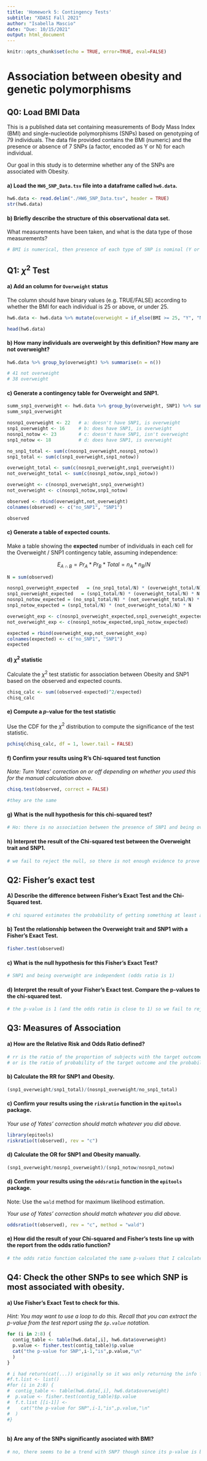 ```yaml
---
title: 'Homework 5: Contingency Tests'
subtitle: "XDASI Fall 2021"
author: "Isabella Mascio"
date: "Due: 10/15/2021"
output: html_document
---
```


```r
knitr::opts_chunk$set(echo = TRUE, error=TRUE, eval=FALSE)
```


# Association between obesity and genetic polymorphisms

## Q0: Load BMI Data

This is a published data set containing measurements of Body Mass Index (BMI) and single-nucleotide polymorphisms (SNPs) based on genotyping of 79 individuals. The data file provided contains the BMI (numeric) and the presence or absence of 7 SNPs (a factor, encoded as Y or N) for each individual.

Our goal in this study is to determine whether any of the SNPs are associated with Obesity.

#### a) Load the `HW6_SNP_Data.tsv` file into a dataframe called `hw6.data`.

```r
hw6.data <- read.delim("./HW6_SNP_Data.tsv", header = TRUE)
str(hw6.data)
```

#### b) Briefly describe the structure of this observational data set. 

What measurements have been taken, and what is the data type of those measurements?

```r
# BMI is numerical, then presence of each type of SNP is nominal (Y or N)
```


## Q1: $\chi^2$ Test

#### a) Add an column for `Overweight` status

The column should have binary values (e.g. TRUE/FALSE) according to whether the BMI for each individual is 25 or above, or under 25.


```r
hw6.data <- hw6.data %>% mutate(overweight = if_else(BMI >= 25, "Y", "N"))

head(hw6.data)
```

#### b) How many individuals are overweight by this definition? How many are not overweight?

```r
hw6.data %>% group_by(overweight) %>% summarise(n = n())

# 41 not overweight
# 38 overweight
```

#### c) Generate a contingency table for Overweight and SNP1.

```r
summ_snp1_overweight <- hw6.data %>% group_by(overweight, SNP1) %>% summarise(n = n())
summ_snp1_overweight

nosnp1_overweight <- 22   # a: doesn't have SNP1, is overweight
snp1_overweight <- 16     # b: does have SNP1, is overweight
nosnp1_notow <- 23        # c: doesn't have SNP1, isn't overweight
snp1_notow <- 18          # d: does have SNP1, is overweight

no_snp1_total <- sum(c(nosnp1_overweight,nosnp1_notow))
snp1_total <- sum(c(snp1_overweight,snp1_notow))

overweight_total <- sum(c(nosnp1_overweight,snp1_overweight))
not_overweight_total <- sum(c(nosnp1_notow,snp1_notow))

overweight <- c(nosnp1_overweight,snp1_overweight)
not_overweight <- c(nosnp1_notow,snp1_notow)

observed <- rbind(overweight,not_overweight)
colnames(observed) <- c("no_SNP1", "SNP1")

observed
```

#### c) Generate a table of expected counts.

Make a table showing the **expected** number of individuals in each cell for the Overweight / SNP1 contingency table, assuming independence:

$$E_{A{\cap}B} = Pr_A * Pr_B * Total = n_A * n_B/ N$$

```r
N = sum(observed)

nosnp1_overweight_expected   = (no_snp1_total/N) * (overweight_total/N) * N
snp1_overweight_expected   = (snp1_total/N) * (overweight_total/N) * N
nosnp1_notow_expected = (no_snp1_total/N) * (not_overweight_total/N) * N
snp1_notow_expected = (snp1_total/N) * (not_overweight_total/N) * N

overweight_exp <- c(nosnp1_overweight_expected,snp1_overweight_expected)
not_overweight_exp <- c(nosnp1_notow_expected,snp1_notow_expected)

expected = rbind(overweight_exp,not_overweight_exp)
colnames(expected) <- c("no_SNP1", "SNP1")  
expected
```

#### d) $\chi^2$ statistic

Calculate the $\chi^2$ test statistic for association between Obesity and SNP1 based on the observed and expected counts.

```r
chisq_calc <- sum((observed-expected)^2/expected)
chisq_calc
```


#### e) Compute a $p$-value for the test statistic

Use the CDF for the $\chi^2$ distribution to compute the significance of the test statistic.

```r
pchisq(chisq_calc, df = 1, lower.tail = FALSE)
```

#### f) Confirm your results using R's Chi-squared test function

*Note: Turn Yates' correction on or off depending on whether you used this for the manual calculation above.*

```r
chisq.test(observed, correct = FALSE)

#they are the same
```

#### g) What is the null hypothesis for this chi-squared test?

```r
# Ho: there is no association between the presence of SNP1 and being overweight.
```

#### h) Interpret the result of the Chi-squared test between the Overweight trait and SNP1.

```r
# we fail to reject the null, so there is not enough evidence to prove that there is an association between the presence of SNP1 and being overweight
```


## Q2: Fisher's exact test

#### A) Describe the difference between Fisher's Exact Test and the Chi-Squared test.

```r
# chi squared estimates the probability of getting something at least as extreme as what we got by comparing expected and observed values and uses a continuous distribution, fisher's test actually calculates an exact p-value by going through all possible discrete outcomes
```

#### b) Test the relationship between the Overweight trait and SNP1 with a Fisher's Exact Test.

```r
fisher.test(observed)
```

#### c) What is the null hypothesis for this Fisher's Exact Test?

```r
# SNP1 and being overweight are independent (odds ratio is 1)
```


#### d) Interpret the result of your Fisher's Exact test. Compare the p-values to the chi-squared test.

```r
# the p-value is 1 (and the odds ratio is close to 1) so we fail to reject the null and there is not enough evidence to prove that SNP1 and being overweight are dependent
```


## Q3: Measures of Association

#### a) How are the Relative Risk and Odds Ratio defined?

```r
# rr is the ratio of the proportion of subjects with the target outcome between two groups
# or is the ratio of probability of the target outcome and the probability of not the target outcome between two groups
```

#### b) Calculate the RR for SNP1 and Obesity.

```r
(snp1_overweight/snp1_total)/(nosnp1_overweight/no_snp1_total)
```

#### c) Confirm your results using the `riskratio` function in the `epitools` package.

*Your use of Yates' correction should match whatever you did above.*

```r
library(epitools)
riskratio(t(observed), rev = "c")
```

#### d) Calculate the OR for SNP1 and Obesity manually.

```r
(snp1_overweight/nosnp1_overweight)/(snp1_notow/nosnp1_notow)
```

#### d) Confirm your results using the `oddsratio` function in the `epitools` package.

Note: Use the `wald` method for maximum likelihood estimation.

*Your use of Yates' correction should match whatever you did above.*

```r
oddsratio(t(observed), rev = "c", method = "wald")
```

#### e) How did the result of your Chi-squared and Fisher's tests line up with the report from the odds ratio function?

```r
# the odds ratio function calculated the same p-values that I calculated with the fisher's exact test and the chi-squared test.
```


## Q4: Check the other SNPs to see which SNP is most associated with obesity.

#### a) Use Fisher's Exact Test to check for this.

*Hint: You may want to use a loop to do this. Recall that you can extract the p-value from the test report using the `$p.value` notation.*

```r

for (i in 2:8) {
  contig_table <- table(hw6.data[,i], hw6.data$overweight)
  p.value <- fisher.test(contig_table)$p.value
  cat("the p-value for SNP",i-1,"is",p.value,"\n" 
  )
}

# i had return(cat(...)) originally so it was only returning the info from the first loop, so then i used a list (see below) and then i realized i needed to get rid of return, but didnt want to get rid of the code so its below and commented
#f.t.list <- list()
#for (i in 2:8) {
#  contig_table <- table(hw6.data[,i], hw6.data$overweight)
#  p.value <- fisher.test(contig_table)$p.value
#  f.t.list [[i-1]] <-
#    cat("the p-value for SNP",i-1,"is",p.value,"\n" 
#  )
#}



```

#### b) Are any of the SNPs significantly asociated with BMI?

```r
# no, there seems to be a trend with SNP7 though since its p-value is between 0.5 and 0.1
```

